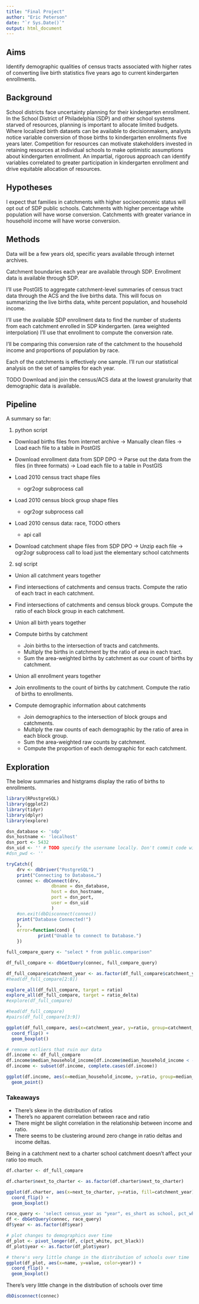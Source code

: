 ```yaml
---
title: "Final Project"
author: "Eric Peterson"
date: "`r Sys.Date()`"
output: html_document
---
```


## Aims

Identify demographic qualities of census tracts associated with higher rates of converting live birth statistics five years ago to current kindergarten enrollments.

## Background

School districts face uncertainty planning for their kindergarten enrollment. In the School District of Philadelphia (SDP) and other school systems starved of resources, planning is important to allocate limited budgets. Where localized birth datasets can be available to decisionmakers, analysts notice variable conversion of those births to kindergarten enrollments five years later. Competition for resources can motivate stakeholders invested in retaining resources at individual schools to make optimistic assumptions about kindergarten enrollment. An impartial, rigorous approach can identify variables correlated to greater participation in kindergarten enrollment and drive equitable allocation of resources.

## Hypotheses

I expect that families in catchments with higher socioeconomic status will opt out of SDP public schools.
Catchments with higher percentage white population will have worse conversion.
Catchments with greater variance in household income will have worse conversion.

## Methods

Data will be a few years old, specific years available through internet archives.

Catchment boundaries each year are available through SDP. Enrollment data is available through SDP.

I'll use PostGIS to aggregate catchment-level summaries of census tract data through the ACS and the live births data. This will focus on summarizing the live births data, white percent population, and household income.

I'll use the available SDP enrollment data to find the number of students from each catchment enrolled in SDP kindergarten. (area weighted interpolation) I'll use that enrollment to compute the conversion rate.

I'll be comparing this conversion rate of the catchment to the household income and proportions of population by race.

Each of the catchments is effectively one sample. I'll run our statistical analysis on the set of samples for each year.

TODO Download and join the census/ACS data at the lowest granularity that demographic data is available.


## Pipeline

A summary so far:

1. python script

* Download births files from internet archive -> 
            Manually clean files ->
                       Load each file to a table in PostGIS

* Download enrollment data from SDP DPO ->
            Parse out the data from the files (in three formats) ->
                       Load each file to a table in PostGIS

* Load 2010 census tract shape files
  - ogr2ogr subprocess call

* Load 2010 census block group shape files
  - ogr2ogr subprocess call

* Load 2010 census data: race, TODO others
  - api call

* Download catchment shape files from SDP DPO ->
            Unzip each file ->
                      ogr2ogr subprocess call to load just the elementary school catchments

2. sql script
  
  * Union all catchment years together
  
  * Find intersections of catchments and census tracts. Compute the ratio of each tract in each catchment.
  
  * Find intersections of catchments and census block groups. Compute the ratio of each block group in each catchment.

  * Union all birth years together
  
  * Compute births by catchment
    - Join births to the intersection of tracts and catchments.
    - Multiply the births in catchment by the ratio of area in each tract.
    - Sum the area-weighted births by catchment as our count of births by catchment.

  * Union all enrollment years together
  
  * Join enrollments to the count of births by catchment. Compute the ratio of births to enrollments.
  
  * Compute demographic information about catchments
    - Join demographics to the intersection of block groups and catchments.
    - Multiply the raw counts of each demographic by the ratio of area in each block group.
    - Sum the area-weighted raw counts by catchment.
    - Compute the proportion of each demographic for each catchment.


## Exploration

The below summaries and histgrams display the ratio of births to enrollments.

```r
library(RPostgreSQL)
library(ggplot2)
library(tidyr)
library(dplyr)
library(explore)

dsn_database <- 'sdp'
dsn_hostname <- 'localhost'
dsn_port <- 5432
dsn_uid <- '' # TODO specify the username locally. Don't commit code with credentials
#dsn_pwd <- ''

tryCatch({
    drv <- dbDriver("PostgreSQL")
    print("Connecting to Database…")
    connec <- dbConnect(drv, 
                 dbname = dsn_database,
                 host = dsn_hostname, 
                 port = dsn_port,
                 user = dsn_uid
                 )
    #on.exit(dbDisconnect(connec))
    print("Database Connected!")
    },
    error=function(cond) {
            print("Unable to connect to Database.")
    })
```


```r

full_compare_query <- "select * from public.comparison"

df_full_compare <- dbGetQuery(connec, full_compare_query)

df_full_compare$catchment_year <- as.factor(df_full_compare$catchment_year)
#head(df_full_compare[2:8])

explore_all(df_full_compare, target = ratio)
explore_all(df_full_compare, target = ratio_delta)
#explore(df_full_compare)

#head(df_full_compare)
#pairs(df_full_compare[3:9])

ggplot(df_full_compare, aes(x=catchment_year, y=ratio, group=catchment_year, color=catchment_year)) +
  coord_flip() +
  geom_boxplot()

# remove outliers that ruin our data
df.income <- df_full_compare
df.income$median_household_income[df.income$median_household_income < -20000] <- NA
df.income <- subset(df.income, complete.cases(df.income))

ggplot(df.income, aes(x=median_household_income, y=ratio, group=median_household_income, color=median_household_income)) +
  geom_point()
```

### Takeaways

- There's skew in the distribution of ratios
- There's no apparent correlation between race and ratio
- There might be slight correlation in the relationship between income and ratio.
- There seems to be clustering around zero change in ratio deltas and income deltas.


Being in a catchment next to a charter school catchment doesn't affect your ratio too much.

```r

df.charter <- df_full_compare

df.charter$next_to_charter <- as.factor(df.charter$next_to_charter)

ggplot(df.charter, aes(x=next_to_charter, y=ratio, fill=catchment_year)) +
  coord_flip() +
  geom_boxplot()


```



```r

race_query <- 'select census_year as "year", es_short as school, pct_white, pct_black from public.demog_by_catchment where catchment_year = 2019'
df <- dbGetQuery(connec, race_query)
df$year <- as.factor(df$year)

# plot changes to demographics over time
df_plot <- pivot_longer(df, c(pct_white, pct_black))
df_plot$year <- as.factor(df_plot$year)

# there's very little change in the distribution of schools over time
ggplot(df_plot, aes(x=name, y=value, color=year)) +
  coord_flip() +
  geom_boxplot()
```

There's very little change in the distribution of schools over time

```r
dbDisconnect(connec)
```